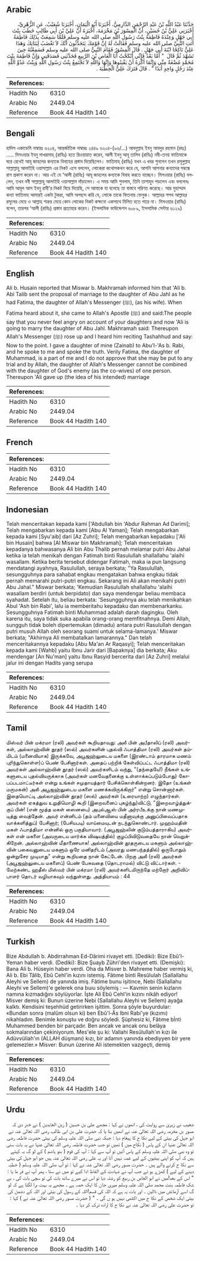 ## Arabic


<div dir="rtl" lang="ar" style={{fontSize:'larger',backgroundColor:'#f8f9fa',padding:20}}>
حَدَّثَنَا عَبْدُ اللَّهِ بْنُ عَبْدِ الرَّحْمَنِ الدَّارِمِيُّ، أَخْبَرَنَا أَبُو الْيَمَانِ، أَخْبَرَنَا شُعَيْبٌ، عَنِ الزُّهْرِيِّ، أَخْبَرَنِي عَلِيُّ بْنُ حُسَيْنٍ، أَنَّ الْمِسْوَرَ بْنَ مَخْرَمَةَ، أَخْبَرَهُ أَنَّ عَلِيَّ بْنَ أَبِي طَالِبٍ خَطَبَ بِنْتَ أَبِي جَهْلٍ وَعِنْدَهُ فَاطِمَةُ بِنْتُ رَسُولِ اللَّهِ صلى الله عليه وسلم فَلَمَّا سَمِعَتْ بِذَلِكَ فَاطِمَةُ أَتَتِ النَّبِيَّ صلى الله عليه وسلم فَقَالَتْ لَهُ إِنَّ قَوْمَكَ يَتَحَدَّثُونَ أَنَّكَ لاَ تَغْضَبُ لِبَنَاتِكَ وَهَذَا عَلِيٌّ نَاكِحًا ابْنَةَ أَبِي جَهْلٍ ‏.‏ قَالَ الْمِسْوَرُ فَقَامَ النَّبِيُّ صلى الله عليه وسلم فَسَمِعْتُهُ حِينَ تَشَهَّدَ ثُمَّ قَالَ ‏ "‏ أَمَّا بَعْدُ فَإِنِّي أَنْكَحْتُ أَبَا الْعَاصِ بْنَ الرَّبِيعِ فَحَدَّثَنِي فَصَدَقَنِي وَإِنَّ فَاطِمَةَ بِنْتَ مُحَمَّدٍ مُضْغَةٌ مِنِّي وَإِنَّمَا أَكْرَهُ أَنْ يَفْتِنُوهَا وَإِنَّهَا وَاللَّهِ لاَ تَجْتَمِعُ بِنْتُ رَسُولِ اللَّهِ وَبِنْتُ عَدُوِّ اللَّهِ عِنْدَ رَجُلٍ وَاحِدٍ أَبَدًا ‏"‏ ‏.‏ قَالَ فَتَرَكَ عَلِيٌّ الْخِطْبَةَ ‏.‏
</div>
<div style={{backgroundColor:'#f8f9fa',padding:20, marginBottom: 10}}><table> <thead> <tr> <th>References:</th> <th></th> </tr> </thead> <tbody><tr><td>Hadith No</td><td>6310</td></tr><tr><td>Arabic No</td><td>2449.04</td></tr><tr><td>Reference</td><td>Book 44 Hadith 140</td></tr></tbody></table></div>

## Bengali


<div dir="ltr" lang="bn" style={{fontSize:'larger',backgroundColor:'#f8f9fa',padding:20}}>
হাদিস একাডেমি নাম্বারঃ ৬২০৪, আন্তর্জাতিক নাম্বারঃ ২৪৪৯ ৬২০৪-(৯৬/...) আবদুল্লাহ ইবনু আবদুর রহমান (রহঃ) ..... মিসওয়ার ইবনু মাখরামাহ্ (রাযিঃ) হতে রিওয়ায়াত করেন, আলী ইবনু আবূ তালিব (রাযিঃ) নবী-তনয় ফাতিমাকে ঘরে রেখেই আবূ জাহলের কন্যাকে বিবাহের প্রস্তাব দিয়েছিলেন। ফাতিমাহ্ (রাযিঃ) যখন এ খবর শুনলেন তখন রসূলুল্লাহ সাল্লাল্লাহু আলাইহি ওয়াসাল্লাম এর নিকট এসে বললেন, লোকেরা কথোপকথন করে যে, আপনি আপনার কন্যাদের সম্বন্ধে রাগ প্রকাশ করেন না। আর এই যে ‘আলী (রাযিঃ) আবূ জাহলের কন্যাকে বিবাহ করতে যাচ্ছেন। মিসওয়ার (রাযিঃ) বললেন, তখন নবী সাল্লাল্লাহু আলাইহি ওয়াসাল্লাম দাঁড়ালেন। এ সময় আমি শুনলাম, তিনি তাশাহুদ পড়লেন এবং বললেনঃ আমি আবূল আস ইবনু রাবী'র নিকট বিয়ে দিয়েছি, সে আমাকে যা বলেছে তা বাস্তবে পরিণত করেছে। আর মুহাম্মাদ কন্যা ফাতিমাহ আমারই একটা টুকরা, আমি অপছন্দ করি যে, লোকে তাকে ফিতনায় ফেলুক। আল্লাহর শপথ আল্লাহর রসূলের মেয়ে ও আল্লাহ শত্রুর মেয়ে কোন লোকের নিকট কক্ষনো একসাথে মিলিত হতে পারে না। মিসওয়ার (রাযিঃ) বলেন, তারপর ‘আলী (রাযিঃ) প্রস্তাব প্রত্যাহার করেন। (ইসলামিক ফাউন্ডেশন ৬০৮৯, ইসলামিক সেন্টার ৬১২৯)
</div>
<div style={{backgroundColor:'#f8f9fa',padding:20, marginBottom: 10}}><table> <thead> <tr> <th>References:</th> <th></th> </tr> </thead> <tbody><tr><td>Hadith No</td><td>6310</td></tr><tr><td>Arabic No</td><td>2449.04</td></tr><tr><td>Reference</td><td>Book 44 Hadith 140</td></tr></tbody></table></div>

## English


<div dir="ltr" lang="en" style={{fontSize:'larger',backgroundColor:'#f8f9fa',padding:20}}>
Ali b. Husain reported that Miswar b. Makhramah informed him that 'Ali b. Abi Talib sent the proposal of marriage to the daughter of Abu Jahl as he had Fatima, the daughter of Allah's Messenger (ﷺ), (as his wife). When Fatima heard about it, she came to Allah's Apostle (ﷺ) and said:The people say that you never feel angry on account of your daughters and now 'Ali is going to marry the daughter of Abu Jahl. Makhramah said: Thereupon Allah's Messenger (ﷺ) rose up and I heard him reciting Tashahhud and say: Now to the point. I gave a daughter of mine (Zainab) to Abu'l-'As b. Rabi, and he spoke to me and spoke the truth. Verily Fatima, the daughter of Muhammad, is a part of me and I do not approve that she may be put to any trial and by Allah, the daughter of Allah's Messenger cannot be combined with the daughter of God's enemy (as the co-wives) of one person. Thereupon 'Ali gave up (the idea of his intended) marriage
</div>
<div style={{backgroundColor:'#f8f9fa',padding:20, marginBottom: 10}}><table> <thead> <tr> <th>References:</th> <th></th> </tr> </thead> <tbody><tr><td>Hadith No</td><td>6310</td></tr><tr><td>Arabic No</td><td>2449.04</td></tr><tr><td>Reference</td><td>Book 44 Hadith 140</td></tr></tbody></table></div>

## French


<div dir="ltr" lang="fr" style={{fontSize:'larger',backgroundColor:'#f8f9fa',padding:20}}>

</div>
<div style={{backgroundColor:'#f8f9fa',padding:20, marginBottom: 10}}><table> <thead> <tr> <th>References:</th> <th></th> </tr> </thead> <tbody><tr><td>Hadith No</td><td>6310</td></tr><tr><td>Arabic No</td><td>2449.04</td></tr><tr><td>Reference</td><td>Book 44 Hadith 140</td></tr></tbody></table></div>

## Indonesian


<div dir="ltr" lang="id" style={{fontSize:'larger',backgroundColor:'#f8f9fa',padding:20}}>
Telah menceritakan kepada kami ['Abdullah bin 'Abdur Rahman Ad Darimi]; Telah mengabarkan kepada kami [Abu Al Yaman]; Telah mengabarkan kepada kami [Syu'aib] dari [Az Zuhri]; Telah mengabarkan kepadaku ['Ali bin Husain] bahwa [Al Miswar bin Makhramah]; Telah menceritakan kepadanya bahwasanya Ali bin Abu Thalib pernah melamar putri Abu Jahal ketika ia telah menikah dengan Fatimah binti Rasulullah shallallahu 'alaihi wasallam. Ketika berita tersebut didengar Fatimah, maka ia pun Iangsung mendatangi ayahnya, Rasulullah, seraya berkata; "Ya Rasulullah, sesungguhnya para sahabat engkau mengatakan bahwa engkau tidak pernah memarahi putri-putri engkau. Sekarang ini Ali akan menikahi putri Abu Jahal." Miswar berkata; 'Kemudian Rasulullah shallallahu 'alaihi wasallam berdiri (untuk berpidato) dan saya mendengar beliau membaca syahadat. Setelah itu, beliau berkata: 'Sesungguhnya aku telah menikahkan Abul 'Ash bin Rabi', lalu ia memberitahu kepadaku dan membenarkanku. Sesungguhnya Fatimah binti Muhammad adalah darah dagingku. Oleh karena itu, saya tidak suka apabila orang-orang memfitnahnya. Demi Allah, sungguh tidak boleh dipertemukan (dimadu) antara putri Rasulullah dengan putri musuh Allah oleh seorang suami untuk selama-lamanya.' Miswar berkata; "Akhirnya Ali membatalkan lamarannya." Dan telah menceritakannya kepadaku [Abu Ma'an Ar Raqasyi]; Telah menceritakan kepada kami [Wahb] yaitu Ibnu Jarir dari [Bapaknya] dia berkata; Aku mendengar [An Nu'man] yaitu Ibnu Rasyid bercerita dari [Az Zuhri] melalui jalur ini dengan Hadits yang serupa
</div>
<div style={{backgroundColor:'#f8f9fa',padding:20, marginBottom: 10}}><table> <thead> <tr> <th>References:</th> <th></th> </tr> </thead> <tbody><tr><td>Hadith No</td><td>6310</td></tr><tr><td>Arabic No</td><td>2449.04</td></tr><tr><td>Reference</td><td>Book 44 Hadith 140</td></tr></tbody></table></div>

## Tamil


<div dir="ltr" lang="ta" style={{fontSize:'larger',backgroundColor:'#f8f9fa',padding:20}}>
மிஸ்வர் பின் மக்ரமா (ரலி) அவர்கள் கூறியதாவது: அலீ பின் அபீதாலிப் (ரலி) அவர்கள், அல்லாஹ்வின் தூதர் (ஸல்) அவர்களின் புதல்வி ஃபாத்திமா (ரலி) அவர்கள் தம்மிடம் (மனைவியாக) இருக்கவே, அபூஜஹ்லுடைய மகளை (இரண்டாம் தாரமாக மணம் புரிந்துகொள்ள)ப் பெண் பேசினார்கள். அதைப் பற்றிக் கேள்விப்பட்ட ஃபாத்திமா (ரலி) அவர்கள் அல்லாஹ்வின் தூதர் (ஸல்) அவர்களிடம் வந்து, "(தந்தையே!) நீங்கள் உங்களுடைய புதல்வியருக்காக (அவர்கள் மனவேதனைக்கு உள்ளாக்கப்படும்போது) கோபப்படமாட்டீர்கள் என்று உங்கள் சமுதாயத்தார் பேசிக்கொள்கின்றனர். இதோ (உங்கள் மருமகன்) அலீ அபூஜஹ்லுடைய மகளை மணக்கவிருக்கிறார்" என்று சொன்னார்கள். இதையொட்டி அல்லாஹ்வின் தூதர் (ஸல்) அவர்கள் (உரையாற்ற) எழுந்தார்கள். அவர்கள் ஏகத்துவ உறுதிமொழி கூறி (இறைவனைப் புகழ்ந்து)விட்டு, "இறைவாழ்த்துக்குப் பின்! (என் மூத்த மகள் ஸைனபை) அபுல்ஆஸ் பின் அர்ரபீஉக்கு நான் மணமுடித்து வைத்தேன். அவர் என்னிடம் (தம் மனைவியை மதீனாவுக்கு அனுப்பிவைப்பதாக வாக்களித்துப்) பேசினார்; (பேசியபடி) வாய்மையுடன் நடந்துகொண்டார். முஹம்மதின் மகள் ஃபாத்திமா என்னில் ஒரு பகுதியாவார். (அபூஜஹ்லின் குடும்பத்தாராகிய) அவர்கள் என் மகளை (அவருடைய மார்க்க விஷயத்தில்) குழப்பிவிடுவதையே நான் வெறுக்கிறேன். அல்லாஹ்வின் மீதாணையாக! அல்லாஹ்வின் தூதருடைய மகளும் அல்லாஹ்வின் பகைவனுடைய மகளும் ஒரே மனிதரிடம் (அவரது மணபந்தத்தில்) ஒருபோதும் ஒன்றுசேர முடியாது" என்று கூறியதை நான் கேட்டேன். பிறகு அலீ (ரலி) அவர்கள் (அபூஜஹ்லுடைய மகளைப்) பெண் பேசுவதை (தொடராமல்) விட்டு விட்டார்கள். - மேற்கண்ட ஹதீஸ் மிஸ்வர் பின் மக்ரமா (ரலி) அவர்களிடமிருந்தே மற்றோர் அறிவிப்பாளர் தொடர் வழியாகவும் வந்துள்ளது. அத்தியாயம் : 44
</div>
<div style={{backgroundColor:'#f8f9fa',padding:20, marginBottom: 10}}><table> <thead> <tr> <th>References:</th> <th></th> </tr> </thead> <tbody><tr><td>Hadith No</td><td>6310</td></tr><tr><td>Arabic No</td><td>2449.04</td></tr><tr><td>Reference</td><td>Book 44 Hadith 140</td></tr></tbody></table></div>

## Turkish


<div dir="ltr" lang="tr" style={{fontSize:'larger',backgroundColor:'#f8f9fa',padding:20}}>
Bize Abdullah b. Abdirrahman Ed-Dârimi rivayet etti. [Dediki): Bize Ebû'l-Yeman haber verdi. (Dediki): Bize Şuayb Zühri'den rivayet etti. (Demişki): Bana Ali b. Hüseyin haber verdi. Oha da Misver b. Mahreme haber vermiş ki, Ali b. Ebi Tâlib, Ebû Cehl'in kızını istemiş. Fâtıme binti Resûlulah (Sallallahu Aleyhi ve Sellem) de yanında imiş. Fâtime bunu işitince, Nebi (Sallallahu Aleyhi ve Sellem)'e gelerek ona buıu söylemiş : — Kavmin senin kızların namına kızmadığını söylüyorlar. İşte Ali Ebû Cehl'in kızını nikâh ediyor! Misver demiş ki: Bunun üzerine Nebi (Sallallahu Aleyhi ve Sellem) ayağa kalktı. Kendisini teşehhüd getirirken işittim. Sonra şöyle buyurdular: «Bundan sonra (malûm olsun ki) ben Ebû'l-Âs Ibni Rabi'ye (kızımı) nikahladım. Benimle konuştu ve doğru söyledi. Şüphesiz ki, Fâtıme bİnti Muhammed benden bir parçadır. Ben ancak ve ancak onu belâya sokmalarından çekiniyorum. Mes'ele şu ki: Vallahi Resûlullah'ın kızı ile Adüvvüliah'ın (ALLAH düşmanı) kızı, bir adamın yanında ebediyyen bir yere gelemezler.» Misver: Bunun üzerine Ali istemekten vazgeçti, demiş
</div>
<div style={{backgroundColor:'#f8f9fa',padding:20, marginBottom: 10}}><table> <thead> <tr> <th>References:</th> <th></th> </tr> </thead> <tbody><tr><td>Hadith No</td><td>6310</td></tr><tr><td>Arabic No</td><td>2449.04</td></tr><tr><td>Reference</td><td>Book 44 Hadith 140</td></tr></tbody></table></div>

## Urdu


<div dir="rtl" lang="ur" style={{fontSize:'larger',backgroundColor:'#f8f9fa',padding:20}}>
شعیب نے زہری سے روایت کی ، انھوں نے کہا : مجھے علی بن حسین ( زین العابدین ) نے خبر دی کہ مسور بن مخرمہ رضی اللہ تعالیٰ عنہ نے انھیں بتا یا کہ حضرت علی بن ابی طالب رضی اللہ تعالیٰ عنہ نے ابو جہل کی بیٹی کے لیے نکا ح کا پیغام دیا : جبکہ نبی صلی اللہ علیہ وسلم کی بیٹی حضرت فاطمہ رضی اللہ تعالیٰ عنہا ان کے پاس ( نکاح میں ) تھیں تو جب حضرت فاطمہ رضی اللہ تعالیٰ عنہا نے یہ بات سنی تو وہ نبی صلی اللہ علیہ وسلم کے پاس آئیں تو آپ سے کہا : آپ کی قوم ( بنو ہاشم ) کے لو گ یہ کہتے ہیں کہ آپ کو اپنی بیٹیوں کے لیے غصہ نہیں آتا اور یہ علی رضی اللہ تعالیٰ عنہ ہیں جو ابو جہل کی بیٹی سے نکا ح کرنے والے ہیں ۔ حضرت مسور رضی اللہ تعالیٰ عنہ نے کہا : تو آپ صلی اللہ علیہ وسلم ( خطبہ دینے کے لیے ) کھڑے ہو ئے جب آپ نے شہادت کے الفاظ ادا کیے تو میں نے سنا ، پھر آپ نے فر ما یا : " اس کے بعد!میں نے ابو العاص بن ربیع کو رشتہ دیا تو اس نے میرے ساتھ بات کی تو سچی بات کی ، بے شک فاطمہ بنت محمد صلی اللہ علیہ وسلم میری جان کا ایک حصہ ہے ۔ مجھے یہ بہت برا لگتا ہے کہ لو گ اسے آزمائش میں ڈالیں ۔ اور بات یہ ہے کہ اللہ کی قسم!اللہ کے رسول کی بیٹی اور اللہ کے دشمن کی بیٹی ایک شخص کے نکا ح میں اکٹھی نہیں ہو ں گی ۔ " ( حضرت مسور رضی اللہ تعالیٰ عنہ نے ) کہا : تو حضرت علی رضی اللہ تعالیٰ عنہ نے نکا ح کا ارادہ ترک کر دیا ۔
</div>
<div style={{backgroundColor:'#f8f9fa',padding:20, marginBottom: 10}}><table> <thead> <tr> <th>References:</th> <th></th> </tr> </thead> <tbody><tr><td>Hadith No</td><td>6310</td></tr><tr><td>Arabic No</td><td>2449.04</td></tr><tr><td>Reference</td><td>Book 44 Hadith 140</td></tr></tbody></table></div>